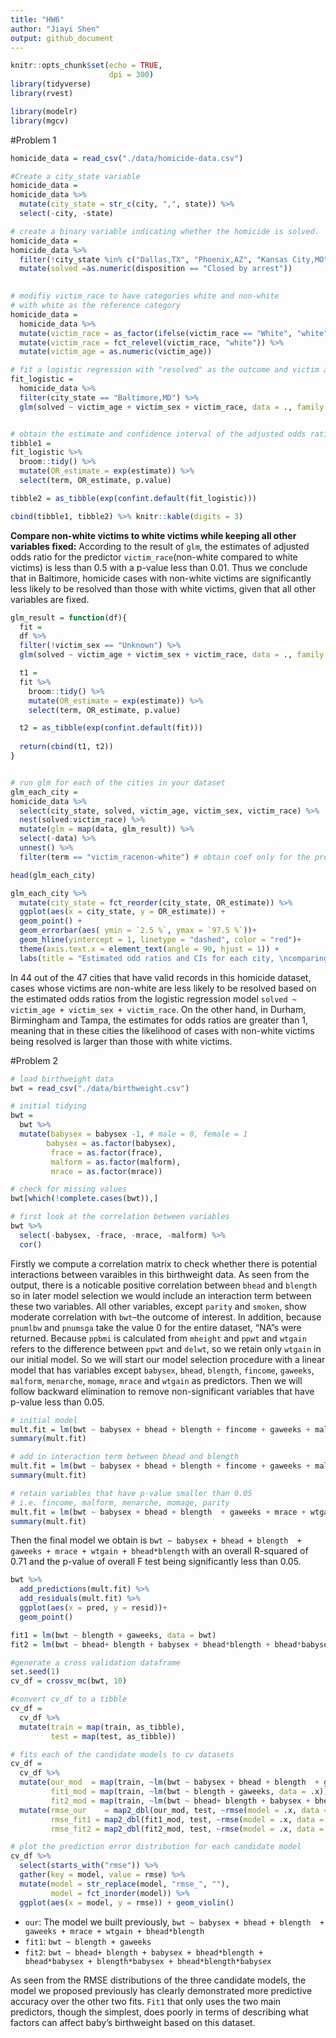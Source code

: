 ```yaml
---
title: "HW6"
author: "Jiayi Shen"
output: github_document
---
```


```r
knitr::opts_chunk$set(echo = TRUE,
                      dpi = 300)
library(tidyverse)
library(rvest)

library(modelr)
library(mgcv)
```


#Problem 1 
```r
homicide_data = read_csv("./data/homicide-data.csv")
```

```r
#Create a city_state variable
homicide_data =
homicide_data %>% 
  mutate(city_state = str_c(city, ",", state)) %>% 
  select(-city, -state)

# create a binary variable indicating whether the homicide is solved. 
homicide_data =
homicide_data %>% 
  filter(!city_state %in% c("Dallas,TX", "Phoenix,AZ", "Kansas City,MO", "Tulsa,AL")) %>% 
  mutate(solved =as.numeric(disposition == "Closed by arrest"))
  
```


```r
# modifiy victim_race to have categories white and non-white 
# with white as the reference category
homicide_data = 
  homicide_data %>% 
  mutate(victim_race = as_factor(ifelse(victim_race == "White", "white","non-white"))) %>% 
  mutate(victim_race = fct_relevel(victim_race, "white")) %>% 
  mutate(victim_age = as.numeric(victim_age)) 
```


```r
# fit a logistic regression with "resolved" as the outcome and victim age, sex and race as predictors
fit_logistic = 
  homicide_data %>% 
  filter(city_state == "Baltimore,MD") %>% 
  glm(solved ~ victim_age + victim_sex + victim_race, data = ., family = binomial()) 


# obtain the estimate and confidence interval of the adjusted odds ratio
tibble1 = 
fit_logistic %>% 
  broom::tidy() %>% 
  mutate(OR_estimate = exp(estimate)) %>% 
  select(term, OR_estimate, p.value)

tibble2 = as_tibble(exp(confint.default(fit_logistic)))

cbind(tibble1, tibble2) %>% knitr::kable(digits = 3)
```

**Compare non-white victims to white victims while keeping all other variables fixed:**
According to the result of `glm`, the estimates of adjusted odds ratio for the predictor `victim_race`(non-white compared to white victims) is less than 0.5 with a p-value less than 0.01. Thus we conclude that in Baltimore, homicide cases with non-white victims are significantly less likely to be resolved than those with white victims, given that all other variables are fixed. 


```r
glm_result = function(df){
  fit = 
  df %>% 
  filter(!victim_sex == "Unknown") %>% 
  glm(solved ~ victim_age + victim_sex + victim_race, data = ., family = binomial()) 

  t1 = 
  fit %>% 
    broom::tidy() %>% 
    mutate(OR_estimate = exp(estimate)) %>% 
    select(term, OR_estimate, p.value)

  t2 = as_tibble(exp(confint.default(fit)))
  
  return(cbind(t1, t2))
}


# run glm for each of the cities in your dataset
glm_each_city = 
homicide_data %>% 
  select(city_state, solved, victim_age, victim_sex, victim_race) %>% 
  nest(solved:victim_race) %>%
  mutate(glm = map(data, glm_result)) %>% 
  select(-data) %>% 
  unnest() %>% 
  filter(term == "victim_racenon-white") # obtain coef only for the predictor "race"

head(glm_each_city)

```


```r
glm_each_city %>% 
  mutate(city_state = fct_reorder(city_state, OR_estimate)) %>% 
  ggplot(aes(x = city_state, y = OR_estimate)) +
  geom_point() +
  geom_errorbar(aes( ymin = `2.5 %`, ymax = `97.5 %`))+
  geom_hline(yintercept = 1, linetype = "dashed", color = "red")+
  theme(axis.text.x = element_text(angle = 90, hjust = 1)) +
  labs(title = "Estimated odd ratios and CIs for each city, \ncomparing non-white victims to white victims")
```

In 44 out of the 47 cities that have valid records in this homicide dataset, cases whose victims are non-white are less likely to be resolved based on the estimated odds ratios from the logistic regression model `solved ~ victim_age + victim_sex + victim_race`. On the other hand, in Durham, Birmingham and Tampa, the estimates for odds ratios are greater than 1, meaning that in these cities the likelihood of cases with non-white victims being resolved is larger than those with white victims. 

#Problem 2
```r
# load birthweight data
bwt = read_csv("./data/birthweight.csv")

# initial tidying 
bwt = 
  bwt %>% 
  mutate(babysex = babysex -1, # male = 0, female = 1
        babysex = as.factor(babysex),
         frace = as.factor(frace),
         malform = as.factor(malform),
         mrace = as.factor(mrace))

# check for missing values
bwt[which(!complete.cases(bwt)),]        
```


```r
# first look at the correlation between variables
bwt %>% 
  select(-babysex, -frace, -mrace, -malform) %>% 
  cor()
```

Firstly we compute a correlation matrix to check whether there is potential interactions between varaibles in this birthweight data. As seen from the output, there is a noticable positive correlation between `bhead` and `blength` so in later model selection we would include an interaction term between these two variables. \n
All other variables, except `parity` and `smoken`, show moderate correlation with `bwt`--the outcome of interest. In addition, because `pnumlbw` and `pnumsga` take the value 0 for the entire dataset,  "NA"s were returned. \n
Because `ppbmi` is calculated from `mheight` and `ppwt` and `wtgain` refers to the difference between `ppwt` and `delwt`, so we retain only `wtgain` in our initial model. \n
So we will start our model selection procedure with a linear model that has variables except `babysex`, `bhead`, `blength`, `fincome`, `gaweeks`, `malform`, `menarche`, `momage`, `mrace` and `wtgain` as predictors. Then we will follow backward elimination to remove non-significant variables that have p-value less than 0.05.


```r
# initial model
mult.fit = lm(bwt ~ babysex + bhead + blength + fincome + gaweeks + malform+ menarche + momage+ mrace + wtgain, data = bwt)
summary(mult.fit)

# add in interaction term between bhead and blength
mult.fit = lm(bwt ~ babysex + bhead + blength + fincome + gaweeks + malform+ menarche + momage+ mrace + wtgain + bhead*blength, data = bwt)
summary(mult.fit) 

# retain variables that have p-value smaller than 0.05
# i.e. fincome, malform, menarche, momage, parity
mult.fit = lm(bwt ~ babysex + bhead + blength  + gaweeks + mrace + wtgain + bhead*blength, data = bwt)
summary(mult.fit)

```

Then the final model we obtain is `bwt ~ babysex + bhead + blength  + gaweeks + mrace + wtgain + bhead*blength` with an overall R-squared of 0.71 and the p-value of overall F test being significantly less than 0.05. 

```r
bwt %>% 
  add_predictions(mult.fit) %>% 
  add_residuals(mult.fit) %>% 
  ggplot(aes(x = pred, y = resid))+
  geom_point()
```


```r
fit1 = lm(bwt ~ blength + gaweeks, data = bwt)
fit2 = lm(bwt ~ bhead+ blength + babysex + bhead*blength + bhead*babysex + blength*babysex + bhead*blength*babysex, data = bwt)

```


```r
#generate a cross validation dataframe
set.seed(1)
cv_df = crossv_mc(bwt, 10) 

#convert cv_df to a tibble
cv_df =
  cv_df %>% 
  mutate(train = map(train, as_tibble),
         test = map(test, as_tibble))

# fits each of the candidate models to cv datasets
cv_df = 
  cv_df %>% 
  mutate(our_mod  = map(train, ~lm(bwt ~ babysex + bhead + blength  + gaweeks + mrace + wtgain + bhead*blength, data = .x)),
         fit1_mod = map(train, ~lm(bwt ~ blength + gaweeks, data = .x)),
         fit2_mod = map(train, ~lm(bwt ~ bhead+ blength + babysex + bhead*blength + bhead*babysex + blength*babysex + bhead*blength*babysex, data = .x))) %>% 
  mutate(rmse_our    = map2_dbl(our_mod, test, ~rmse(model = .x, data = .y)),
         rmse_fit1 = map2_dbl(fit1_mod, test, ~rmse(model = .x, data = .y)),
         rmse_fit2 = map2_dbl(fit2_mod, test, ~rmse(model = .x, data = .y)))

# plot the prediction error distribution for each candidate model
cv_df %>% 
  select(starts_with("rmse")) %>% 
  gather(key = model, value = rmse) %>% 
  mutate(model = str_replace(model, "rmse_", ""),
         model = fct_inorder(model)) %>% 
  ggplot(aes(x = model, y = rmse)) + geom_violin()
```

- `our`: The model we built previously, `bwt ~ babysex + bhead + blength  + gaweeks + mrace + wtgain + bhead*blength`
- `fit1`: `bwt ~ blength + gaweeks`
- `fit2`: `bwt ~ bhead+ blength + babysex + bhead*blength + bhead*babysex + blength*babysex + bhead*blength*babysex`

As seen from the RMSE distributions of the three candidate models, the model we proposed previously has clearly demonstrated more predictive accuracy over the other two fits. `Fit1` that only uses the two main predictors, though the simplest, does poorly in terms of describing what factors can affect baby's birthweight based on this dataset.
